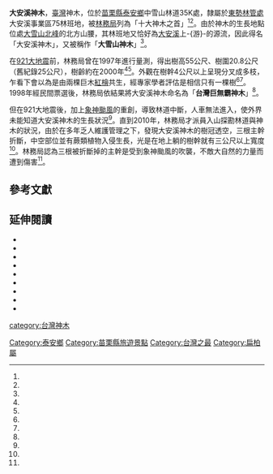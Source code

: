 '''大安溪神木'''，[[臺灣|臺灣]]神木，位於[[苗栗縣|苗栗縣]][[泰安鄉|泰安鄉]]中雪山林道35K處，隸屬於[[行政院農業委員會林務局東勢林區管理處|東勢林管處]]大安溪事業區75林班地，被[[林務局|林務局]]列為「十大神木之首」<ref name="林務局"/><ref name="李錫璋"/>。由於神木的生長地點位處[[大雪山北峰|大雪山北峰]]的北方山腰，其林班地又恰好為[[大安溪|大安溪]]上-{游}-的源流，因此得名「大安溪神木」，又被稱作「'''大雪山神木'''」<ref name="黃昭國"/>。

在[[921大地震|921大地震]]前，林務局曾在1997年進行量測，得出樹高55公尺、樹圍20.8公尺（舊紀錄25公尺），樹齡約在2000年<ref name="林務局"/><ref name="李錫璋"/>。外觀在樹幹4公尺以上呈現分叉成多枝，乍看下會以為是由兩棵巨木[[紅檜|紅檜]]共生，經專家學者評估是相信只有一棵樹<ref name="黃昭國"/><ref name="李錫璋"/>。1998年經民間票選後，林務局依結果將大安溪神木命名為「'''台灣巨無霸神木'''」<ref name="李錫璋"/>。

但在921大地震後，加上[[颱風象神_(2000年)|象神颱風]]的重創，導致林道中斷，人車無法進入，使外界未能知道大安溪神木的生長狀況<ref name="黃昭國"/>。直到2010年，林務局才派員入山探勘林道與神木的狀況，由於在多年乏人維護管理之下，發現大安溪神木的樹冠透空，三根主幹折斷，中空部位並有蕨類植物入侵生長，光是在地上躺的樹幹就有三公尺以上寬度<ref name="黃昭國"/>。林務局認為三根被折斷掉的主幹是受到象神颱風的吹襲，不敵大自然的力量而遭到傷害<ref name="黃昭國"/>。
 
== 參考文獻 ==
{{Reflist|2|refs=

<ref name="林務局">{{cite web|language=zh-tw|url=http://media.forest.gov.tw/ct.asp?xItem=8291&ctNode=306&mp=1|title=照片資料 大安溪神木|work=林務局影音資訊平台|author=林務局|publisher=行政院農委會林務局|date=|accessdate=2016-04-11}}{{dead link|date=2018年2月 |bot=InternetArchiveBot |fix-attempted=yes }}</ref>

<ref name="黃昭國">{{cite web|language=zh-tw|url=http://news.ltn.com.tw/news/focus/paper/363421|title=大雪山台灣第一神木 命危|work=自由時報|author=黃昭國|publisher=自由時報|date=2010-01-03|accessdate=2017-12-11|archive-date=2020-02-02|archive-url=https://web.archive.org/web/20200202171141/https://news.ltn.com.tw/news/focus/paper/363421|dead-url=no}}</ref>

<ref name="李錫璋">{{cite web|language=zh-tw|url=http://www.cna.com.tw/news/firstnews/201001180022-1.aspx|title=台灣第1大神木 依舊健壯|work=CNA NEWS中央通訊社|author=李錫璋|publisher=中央通訊社|date=2010-01-18|accessdate=2017-12-11|archive-url=https://web.archive.org/web/20171211213648/http://www.cna.com.tw/news/firstnews/201001180022-1.aspx|archive-date=2017-12-11|dead-url=yes}}</ref>

}}

== 延伸閱讀 ==
*{{cite web|language=zh-tw|url=http://blog.xuite.net/yap.taipei/alienfish/550083461|title=2017尋找大安溪神木|work=隨意窩|author=獨眼小魚|publisher=隨意窩|date=2017-12-05|access-date=2017-12-11|archive-date=2020-02-02|archive-url=https://web.archive.org/web/20200202171136/https://blog.xuite.net/yap.taipei/alienfish/550083461|dead-url=no}}
*{{cite web|language=zh-tw|url=http://www.ettoday.net/news/20150612/519818.htm#ixzz45Wo1kc7I|title=睽違五年重現人間的「樹王」－－大安溪神木|work=ETtoday論壇|author=雪羊|publisher=東森新聞雲股份有限公司|date=2015-06-12|access-date=2016-04-11|archive-date=2017-06-13|archive-url=https://web.archive.org/web/20170613135659/http://www.ettoday.net/news/20150612/519818.htm#ixzz45Wo1kc7I|dead-url=no}}
*{{cite web|language=zh-tw|url=http://blog.xuite.net/tdws729/twblog/127015664-1998%2F03%2F14%E5%A4%A7%E9%9B%AA%E5%B1%B1230%E6%9E%97%E9%81%93%E8%88%87%E5%A4%A7%E5%AE%89%E6%BA%AA%E7%A5%9E%E6%9C%A8|title=1998/03/14大雪山230林道與大安溪神木|work=隨意窩|author=tdws729|publisher=隨意窩|date=2009-03-30}}
*{{cite web|language=zh-tw|url=http://news.cts.com.tw/cts/society/201001/201001040380824.html|title=神木掏空斷枝 "國寶樹王"不保!|work=華視|author=巫召清|publisher=華視|date=2010-01-04|access-date=2017-12-11|archive-date=2020-10-30|archive-url=https://web.archive.org/web/20201030172311/https://news.cts.com.tw/cts/society/201001/201001040380824.html|dead-url=no}}
*{{cite web|language=zh-tw|url=http://news.ltn.com.tw/news/local/paper/364734|title=〈北部〉第一神木命危 林務局全都「錄」|work=自由時報|author=黃昭國|publisher=自由時報|date=2010-01-08|access-date=2017-12-11|archive-date=2020-02-02|archive-url=https://web.archive.org/web/20200202171113/https://news.ltn.com.tw/news/local/paper/364734|dead-url=no}}
*{{cite web|language=zh-tw|url=https://www.nownews.com/news/20100118/784385|title=中縣／台灣第一大神木老而彌堅　雄偉依舊|work=今日新聞|author=黃玿琮|publisher=今日新聞|date=2010-01-18|access-date=2017-12-11|archive-date=2017-12-12|archive-url=https://web.archive.org/web/20171212031423/https://www.nownews.com/news/20100118/784385|dead-url=no}}
*{{cite web|language=zh-tw|url=https://www.youtube.com/watch?v=hwSkQej_-8A|title=台灣最大的神木在大雪山230林道|work=YouTube|author=林藝斌|publisher=YouTube|date=2009-11-08}}
*{{cite web|language=zh-tw|url=http://gushi.tw/archives/14421|title=大雪山中的神木爺爺，與臺灣山林的輝煌和血淚|work=gushi故事 臺灣|author=故事工作團隊|publisher=gushi故事|date=|access-date=2016-04-11|archive-url=https://web.archive.org/web/20160425222223/http://gushi.tw/archives/14421|archive-date=2016-04-25|dead-url=yes}}
*{{cite web|language=zh-tw|url=http://www.stroke.com.tw/ipage.php?Key=10&iPage=152|title=「台灣十大神木」簡介|work=吳車|author=吳車|publisher=吳車|date=2017-12-13|access-date=2017-12-12|archive-date=2017-12-13|archive-url=https://web.archive.org/web/20171213011121/http://www.stroke.com.tw/ipage.php?Key=10&iPage=152|dead-url=no}}

[[Category:泰安鄉|Category:泰安鄉]]
[[category:台灣神木|category:台灣神木]]
[[Category:苗栗縣旅遊景點|Category:苗栗縣旅遊景點]]
[[Category:台灣之最|Category:台灣之最]]
[[Category:扁柏屬|Category:扁柏屬]]